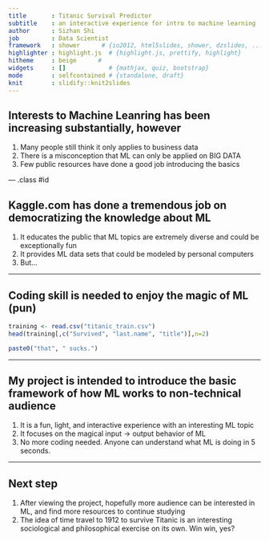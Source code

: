 ```yaml
---
title       : Titanic Survival Predictor
subtitle    : an interactive experience for intro to machine learning
author      : Sizhan Shi
job         : Data Scientist
framework   : shower      # {io2012, html5slides, shower, dzslides, ...}
highlighter : highlight.js  # {highlight.js, prettify, highlight}
hitheme     : beige      # 
widgets     : []            # {mathjax, quiz, bootstrap}
mode        : selfcontained # {standalone, draft}
knit        : slidify::knit2slides
---
```


## Interests to Machine Leanring has been increasing substantially, however

1. Many people still think it only applies to business data
2. There is a misconception that ML can only be applied on BIG DATA
3. Few public resources have done a good job introducing the basics

--- .class #id 

## Kaggle.com has done a tremendous job on democratizing the knowledge about ML

1. It educates the public that ML topics are extremely diverse and could be exceptionally fun
2. It provides ML data sets that could be modeled by personal computers
3. But...

---

## Coding skill is needed to enjoy the magic of ML (pun)
```r
training <- read.csv("titanic_train.csv")
head(training[,c("Survived", "last.name", "title")],n=2)

paste0("that", " sucks.")

```

---

## My project is intended to introduce the basic framework of how ML works to non-technical audience

1. It is a fun, light, and interactive experience with an interesting ML topic
2. It focuses on the magical input -> output behavior of ML
3. No more coding needed. Anyone can understand what ML is doing in 5 seconds.

---

## Next step

1. After viewing the project, hopefully more audience can be interested in ML, and find more resources to continue studying
3. The idea of time travel to 1912 to survive Titanic is an interesting sociological and philosophical exercise on its own. Win win, yes?








